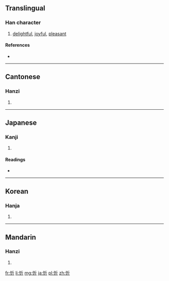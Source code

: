 {{also|欣}}
==Translingual==

===Han character===
{{Han char|rn=61|rad=心|as=04|sn=7|four=9202<sub>1</sub>|canj=心竹一中 (PHML)|ids=⿰[[忄]][[斤]]}}

# [[delightful]], [[joyful]], [[pleasant]]

====References====
* {{Han ref|kx=0378.310|dkj=10401|dj=0707.010|hdz=42277.050|uh=5FFB|ud=24571|bh=CAE3|bd=51939}}

----

==Cantonese==

===Hanzi===
{{yue-hanzi|jyut=[[jan1]]|y=yan1}}

# {{defn|lang=yue|sort=心04}}

----

==Japanese==

===Kanji===
{{ja-kanji|grade=|rs=心04}}

# {{defn|lang=ja|sort=心04}}

====Readings====
* {{ja-readings|on=[[きん]] (kin)|kun=[[よろこぶ]] (yorokobu)}}

----

==Korean==

===Hanja===
{{ko-hanja|hangeul=흔|eumhun=|rv=heun|mr=hŭn|y=hun}}

# {{defn|lang=ko|sort=心04}}

----

==Mandarin==

===Hanzi===
{{cmn-hanzi|pin=[[xīn]] ([[xin1]])|wg=hsin<sup>1</sup>}}

# {{defn|lang=cmn|sort=心04}}

[[fr:忻]]
[[li:忻]]
[[mg:忻]]
[[ja:忻]]
[[pl:忻]]
[[zh:忻]]
